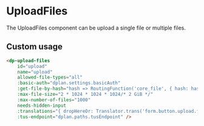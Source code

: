 
<Meta
    title="Components/UploadFiles"
    component={DpUploadFiles}
/>

# UploadFiles

The UploadFiles component can be upload a single file or multiple files.

## Custom usage

```html
<dp-upload-files
    id="upload"
    name="upload"
    allowed-file-types="all"
    :basic-auth="dplan.settings.basicAuth"
    :get-file-by-hash="hash => RoutingFunction('core_file', { hash: hash })"
    :max-file-size="2 * 1024 * 1024 * 1024/* 2 GiB */"
    :max-number-of-files="1000"
    needs-hidden-input
    :translations="{ dropHereOr: Translator.trans('form.button.upload.file', { browse: '{browse}', maxUploadSize: '2GB' }) }"
    :tus-endpoint="dplan.paths.tusEndpoint" />
```
